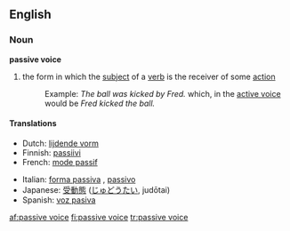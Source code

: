 ==English==
===Noun===
'''passive voice'''

#{{grammar}} the form in which the [[subject]] of a [[verb]] is the receiver of some [[action]]
#:Example: ''The ball was kicked by Fred.'' which, in the [[active voice]] would be ''Fred kicked the ball.''

====Translations====
{{top}}
*Dutch: [[lijdende vorm]] {{m}}
*Finnish: [[passiivi]]
*French: [[mode passif]] {{m}}
{{mid}}
*Italian: [[forma passiva]] {{f}}, [[passivo]] {{m}}
*Japanese: [[受動態#Japanese|受動態]] ([[じゅどうたい]], judōtai)
*Spanish: [[voz pasiva]] {{f}}
{{bottom}}

[[af:passive voice]]
[[fi:passive voice]]
[[tr:passive voice]]